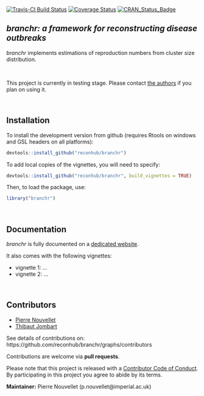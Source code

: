 
[![Travis-CI Build Status](https://travis-ci.org/reconhub/branchr.svg?branch=master)](https://travis-ci.org/reconhub/branchr)
[![Coverage Status](https://codecov.io/github/reconhub/branchr/coverage.svg?branch=master)](https://codecov.io/github/reconhub/branchr?branch=master)
[![CRAN_Status_Badge](http://www.r-pkg.org/badges/version/branchr)](https://cran.r-project.org/package=branchr)



*branchr: a framework for reconstructing disease outbreaks*
---------------------------------------------------------------

*branchr* implements estimations of reproduction numbers from cluster size distribution.

<br>

This project is currently in testing stage. Please contact [the
authors](mailto:p.nouvellet@imperial.ac.uk) if you plan on using it.




<br>

Installation
-------------

To install the development version from github (requires Rtools on windows and
GSL headers on all platforms):

```r
devtools::install_github("reconhub/branchr")
```

To add local copies of the vignettes, you will need to specify:
```r
devtools::install_github("reconhub/branchr", build_vignettes = TRUE)
```

Then, to load the package, use:

```r
library("branchr")
```



<br>

Documentation
-------------

*branchr* is fully documented on a [dedicated
 website](http://www.repidemicsconsortium.org/branchr/). 

It also comes with the following vignettes:

* vignette 1: ...
* vignette 2: ...


<br>

Contributors
------------

- [Pierre Nouvellet](https://github.com/pnouvellet)
- [Thibaut Jombart](https://github.com/thibautjombart)


See details of contributions on: <br>
https://github.com/reconhub/branchr/graphs/contributors



Contributions are welcome via **pull requests**.

Please note that this project is released with a [Contributor Code of
Conduct](CONDUCT.md). By participating in this project you agree to abide by its
terms.

**Maintainer:** Pierre Nouvellet (p.nouvellet@imperial.ac.uk)
